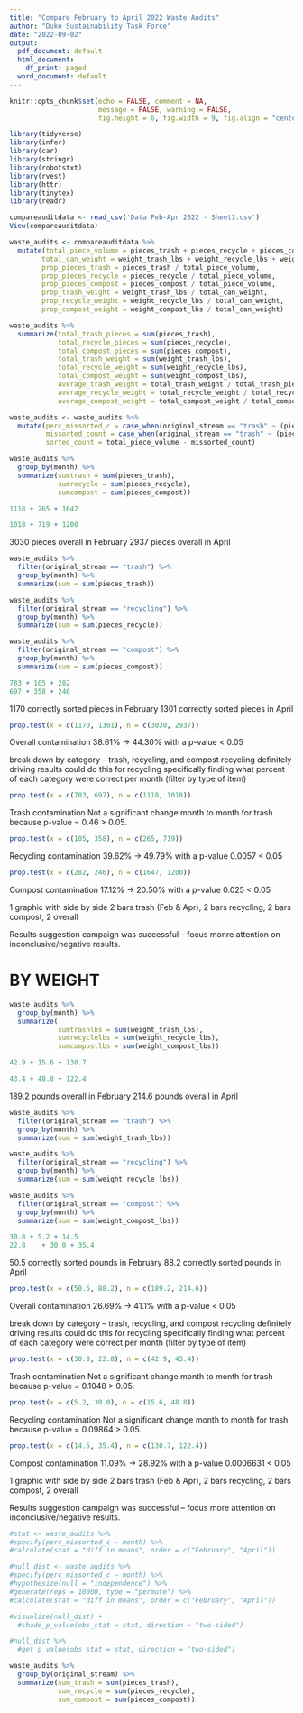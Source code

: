 ```yaml
---
title: "Compare February to April 2022 Waste Audits"
author: "Duke Sustainability Task Force"
date: "2022-09-02"
output:
  pdf_document: default
  html_document:
    df_print: paged
  word_document: default
---
```


```r
knitr::opts_chunk$set(echo = FALSE, comment = NA, 
                      message = FALSE, warning = FALSE,
                      fig.height = 6, fig.width = 9, fig.align = "center")
```

```r
library(tidyverse)
library(infer)
library(car)
library(stringr)
library(robotstxt)
library(rvest)
library(httr)
library(tinytex)
library(readr)
```

```r
compareauditdata <- read_csv('Data Feb-Apr 2022 - Sheet1.csv')
View(compareauditdata)
```

```r
waste_audits <- compareauditdata %>% 
  mutate(total_piece_volume = pieces_trash + pieces_recycle + pieces_compost, 
        total_can_weight = weight_trash_lbs + weight_recycle_lbs + weight_compost_lbs, 
        prop_pieces_trash = pieces_trash / total_piece_volume,
        prop_pieces_recycle = pieces_recycle / total_piece_volume,
        prop_pieces_compost = pieces_compost / total_piece_volume,
        prop_trash_weight = weight_trash_lbs / total_can_weight,
        prop_recycle_weight = weight_recycle_lbs / total_can_weight,
        prop_compost_weight = weight_compost_lbs / total_can_weight)
```

```r
waste_audits %>% 
  summarize(total_trash_pieces = sum(pieces_trash),
            total_recycle_pieces = sum(pieces_recycle),
            total_compost_pieces = sum(pieces_compost),
            total_trash_weight = sum(weight_trash_lbs), 
            total_recycle_weight = sum(weight_recycle_lbs),
            total_compost_weight = sum(weight_compost_lbs),
            average_trash_weight = total_trash_weight / total_trash_pieces,
            average_recycle_weight = total_recycle_weight / total_recycle_pieces,
            average_compost_weight = total_compost_weight / total_compost_pieces)
```

```r
waste_audits <- waste_audits %>% 
  mutate(perc_missorted_c = case_when(original_stream == "trash" ~ (pieces_recycle + pieces_compost) / total_piece_volume, original_stream == "recycling" ~ (pieces_trash + pieces_compost) / total_piece_volume, original_stream == "compost" ~ (pieces_trash + pieces_recycle) / total_piece_volume),
         missorted_count = case_when(original_stream == "trash" ~ (pieces_recycle + pieces_compost), original_stream == "recycling" ~ (pieces_trash + pieces_compost), original_stream == "compost" ~ (pieces_trash + pieces_recycle)),
         sorted_count = total_piece_volume - missorted_count)
```

```r
waste_audits %>% 
  group_by(month) %>% 
  summarize(sumtrash = sum(pieces_trash),
            sumrecycle = sum(pieces_recycle),
            sumcompost = sum(pieces_compost))

1118 + 265 + 1647

1018 + 719 + 1200
```

3030 pieces overall in February
2937 pieces overall in April

```r
waste_audits %>% 
  filter(original_stream == "trash") %>% 
  group_by(month) %>% 
  summarize(sum = sum(pieces_trash))
```

```r
waste_audits %>% 
  filter(original_stream == "recycling") %>% 
  group_by(month) %>% 
  summarize(sum = sum(pieces_recycle))
```

```r
waste_audits %>% 
  filter(original_stream == "compost") %>% 
  group_by(month) %>% 
  summarize(sum = sum(pieces_compost))
```

```r
783 + 105 + 282
697	+ 358 + 246
```

1170 correctly sorted pieces in February
1301 correctly sorted pieces in April

```r
prop.test(x = c(1170, 1301), n = c(3030, 2937))
```

Overall contamination
38.61% -> 44.30%  with a p-value < 0.05

break down by category -- trash, recycling, and compost
recycling definitely driving results
could do this for recycling specifically
finding what percent of each category were correct per month (filter by type of item)

```r
prop.test(x = c(783, 697), n = c(1118, 1018))
```

Trash contamination
Not a significant change month to month for trash because p-value = 0.46 > 0.05.

```r
prop.test(x = c(105, 358), n = c(265, 719))
```

Recycling contamination
39.62% -> 49.79%  with a p-value 0.0057 < 0.05

```r
prop.test(x = c(282, 246), n = c(1647, 1200))
```

Compost contamination
17.12% -> 20.50%  with a p-value 0.025 < 0.05

1 graphic with side by side
2 bars trash (Feb & Apr), 2 bars recycling, 2 bars compost, 2 overall

Results suggestion campaign was successful -- focus monre attention on inconclusive/negative results.









# BY WEIGHT
```r
waste_audits %>% 
  group_by(month) %>% 
  summarize(
            sumtrashlbs = sum(weight_trash_lbs),
            sumrecyclelbs = sum(weight_recycle_lbs),
            sumcompostlbs = sum(weight_compost_lbs))

42.9 + 15.6 + 130.7

43.4 + 48.8 + 122.4
```

189.2 pounds overall in February
214.6 pounds overall in April

```r
waste_audits %>% 
  filter(original_stream == "trash") %>% 
  group_by(month) %>% 
  summarize(sum = sum(weight_trash_lbs))
```

```r
waste_audits %>% 
  filter(original_stream == "recycling") %>% 
  group_by(month) %>% 
  summarize(sum = sum(weight_recycle_lbs))
```

```r
waste_audits %>% 
  filter(original_stream == "compost") %>% 
  group_by(month) %>% 
  summarize(sum = sum(weight_compost_lbs))
```

```r
30.8 + 5.2 + 14.5
22.8	+ 30.0 + 35.4
```

50.5 correctly sorted pounds in February
88.2 correctly sorted pounds in April

```r
prop.test(x = c(50.5, 88.2), n = c(189.2, 214.6))
```

Overall contamination
26.69% -> 41.1%  with a p-value < 0.05

break down by category -- trash, recycling, and compost
recycling definitely driving results
could do this for recycling specifically
finding what percent of each category were correct per month (filter by type of item)

```r
prop.test(x = c(30.8, 22.8), n = c(42.9, 43.4))
```

Trash contamination
Not a significant change month to month for trash because p-value = 0.1048 > 0.05.

```r
prop.test(x = c(5.2, 30.0), n = c(15.6, 48.8))
```

Recycling contamination
Not a significant change month to month for trash because p-value = 0.09864 > 0.05.

```r
prop.test(x = c(14.5, 35.4), n = c(130.7, 122.4))
```

Compost contamination
11.09% -> 28.92%  with a p-value 0.0006631 < 0.05

1 graphic with side by side
2 bars trash (Feb & Apr), 2 bars recycling, 2 bars compost, 2 overall

Results suggestion campaign was successful -- focus more attention on inconclusive/negative results.



















```r
#stat <- waste_audits %>%
#specify(perc_missorted_c ~ month) %>%
#calculate(stat = "diff in means", order = c("February", "April"))
```

```r
#null_dist <- waste_audits %>%
#specify(perc_missorted_c ~ month) %>%
#hypothesize(null = "independence") %>%
#generate(reps = 10000, type = "permute") %>%
#calculate(stat = "diff in means", order = c("February", "April"))
```

```r
#visualize(null_dist) +
  #shade_p_value(obs_stat = stat, direction = "two-sided")
```

```r
#null_dist %>%
  #get_p_value(obs_stat = stat, direction = "two-sided") 
```


```r
waste_audits %>% 
  group_by(original_stream) %>% 
  summarize(sum_trash = sum(pieces_trash),
            sum_recycle = sum(pieces_recycle),
            sum_compost = sum(pieces_compost))
```


